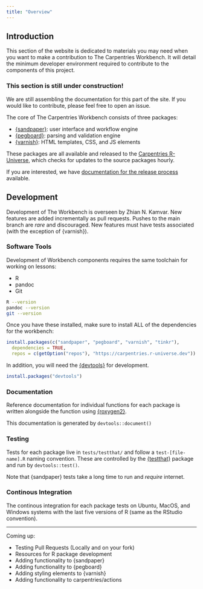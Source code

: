 ```yaml
---
title: "Overview"
---
```


## Introduction


This section of the website is dedicated to materials you may need when you want
to make a contribution to The Carpentries Workbench. It will detail the minimum
developer environment required to contribute to the components of this project. 

::: {.callout-warning}

### This section is still under construction!

We are still assembling the documentation for this part of the site. If you
would like to contribute, please feel free to open an issue.

:::

The core of The Carpentries Workbench consists of three packages: 

 - [{sandpaper}]\: user interface and workflow engine
 - [{pegboard}]\: parsing and validation engine
 - [{varnish}]\: HTML templates, CSS, and JS elements

These packages are all available and released to the [Carpentries 
R-Universe][r-universe], which checks for updates to the source packages hourly. 

If you are interested, we have [documentation for the release process](releases.html) 
available.

## Development

Development of The Workbench is overseen by Zhian N. Kamvar. New features are
added incrementally as pull requests. Pushes to the main branch are _rare_ and
discouraged. New features must have tests associated (with the exception of
{varnish}).

### Software Tools

Development of Workbench components requires the same toolchain for working on
lessons:

 - R
 - pandoc
 - Git


```bash
R --version
pandoc --version
git --version
```


Once you have these installed, make sure to install ALL of the dependencies for
the workbench:

```.r
install.packages(c("sandpaper", "pegboard", "varnish", "tinkr"),
  dependencies = TRUE,
  repos = c(getOption("repos"), "https://carpentries.r-universe.dev"))
```


In addition, you will need the [{devtools}](https://devtools.r-lib.org) for
development.

```.r
install.packages("devtools")
```

### Documentation

Reference documentation for individual functions for each package is written
alongside the function using [{roxygen2}](https://roxygen2.r-lib.org/).

This documentation is generated by `devtools::document()`

### Testing

Tests for each package live in `tests/testthat/` and follow a
`test-[file-name].R` naming convention. These are controlled by the
[{testthat}](https://testthat.r-lib.org/) package and run by `devtools::test()`.

Note that {sandpaper} tests take a long time to run and _require_ internet. 

### Continous Integration

The continous integration for each package tests on Ubuntu, MacOS, and Windows
systems with the last five versions of R (same as the RStudio convention). 

--------

Coming up:

 - Testing Pull Requests (Locally and on your fork)
 - Resources for R package development
 - Adding functionality to {sandpaper}
 - Adding functionality to {pegboard}
 - Adding styling elements to {varnish}
 - Adding functionality to carpentries/actions

[{varnish}]: https://carpentries.github.io/varnish/
[{pegboard}]: https://carpentries.github.io/pegboard/
[{sandpaper}]: sandpaper.html
[r-universe]: https://carpentries.r-universe.dev/
